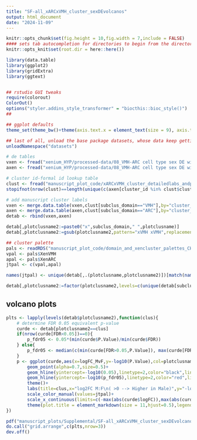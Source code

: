 ```yaml
---
title: "SF-all_xARCxVMH_cluster_sexDEvolcanos"
output: html_document
date: "2024-11-09"
---
```



```r
knitr::opts_chunk$set(fig.height = 10,fig.width = 7,include = FALSE)
#### sets tab autocompletion for directories to begin from the directory containing the .Rproj session, instead of the script's directory if different
knitr::opts_knit$set(root.dir = here::here())

library(data.table)
library(ggplot2)
library(gridExtra)
library(ggtext)


## rstudio GUI tweaks
require(colorout)
ColorOut()
options("styler.addins_style_transformer" = "biocthis::bioc_style()")
##

## ggplot defaults
theme_set(theme_bw()+theme(axis.text.x = element_text(size = 9), axis.title.x = element_text(size = 8), axis.text.y = element_text(size = 8), axis.title.y = element_text(size =9), plot.title = element_markdown(size = 11,hjust=0.5), strip.text = element_text(size=11), legend.text = element_text(size=8), legend.title = element_text(size=9,hjust=0.5)))

## last of all, unload the base package datasets, whose data keep getting in the way of autocompletions (e.g., Theoph is priortized over TRUE)
unloadNamespace("datasets")
```

```r
# de tables
vxen <- fread("xenium_HYP/processed-data/08_VMH-ARC cell type sex DE within domains/02b-4ARCtypesmoothed_withinVMH_celltypeSexDE.txt")
axen <- fread("xenium_HYP/processed-data/08_VMH-ARC cell type sex DE within domains/02a-4ARCtypesmoothed_withinARC_celltypeSexDE.txt")

# cluster id-formal id lookup table
clust <- fread("manuscript_plot_code/xARCxVMH_cluster_detailedlabs_andplotformatnames.txt")
stopifnot(nrow(clust)==length(unique(c(axen[cluster_id %in% clust$cluster_id,cluster_id],vxen[cluster_id %in% clust$cluster_id,cluster_id]))))

# add manuscript cluster labels
vxen <- merge.data.table(vxen,clust[subclus_domain=="VMH"],by="cluster_id")
axen <- merge.data.table(axen,clust[subclus_domain=="ARC"],by="cluster_id")
detab <- rbind(vxen,axen)

detab[,plotclusname2:=paste0("x",subclus_domain," ",plotclusname)]
detab[,plotclusname2:=gsub(plotclusname2,pattern="xVMH xVMH",replacement="xVMH")]

## cluster palette
pals <- readRDS("manuscript_plot_code/domain_and_xencluster_palettes_CHECKPALNAMESBEFOREUS.RDS")
vpal <- pals$XenVMH
apal <- pals$XenARC
jtpal <- c(vpal,apal)

names(jtpal) <- unique(detab[,.(plotclusname,plotclusname2)])[match(names(jtpal),plotclusname),plotclusname2]

detab[,plotclusname2:=factor(plotclusname2,levels=c(unique(detab[subclus_domain=="VMH",plotclusname2]),unique(detab[subclus_domain=="ARC",plotclusname2])))]
```

## volcano plots
```r
plts <- lapply(levels(detab$plotclusname2),function(clus){
    # determine FDR 0.05 equivalent p-value
    curde <- detab[plotclusname2==clus]
    if(nrow(curde[FDR<0.05])==0){
        p_fdr05 <- 0.05*(min(curde$P.Value)/min(curde$FDR))
    } else{
        p_fdr05 <- median(c(min(curde[FDR>0.05,P.Value]), max(curde[FDR<0.05,P.Value])))
    }
    p <- ggplot(curde,aes(x=logFC_MvF,y=-log10(P.Value),col=plotclusname2))+
        geom_point(alpha=0.7,size=0.5)+
        geom_hline(yintercept=-log10(0.05),linetype=2,color="black",linewidth=0.5)+
        geom_hline(yintercept=-log10(p_fdr05),linetype=2,color="red",linewidth=0.5)+
        theme()+
        labs(title=clus,x="log2FC M:F\n( >0 --> Higher in Male)",y="-log10(P-value)")+
        scale_color_manual(values=jtpal)+
        scale_x_continuous(limits=c(-max(abs(curde$logFC)),max(abs(curde$logFC))))+
        theme(plot.title = element_markdown(size = 11,hjust=0.5),legend.position="none")
})

pdf("manuscript_plots/Supplemental/SF-all_xARCxVMH_cluster_sexDEvolcanos.pdf",width=8.5,height=11)
do.call("grid.arrange",c(plts,nrow=3))
dev.off()














```